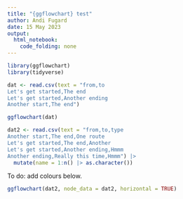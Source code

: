 ```yaml
---
title: "{ggflowchart} test"
author: Andi Fugard
date: 15 May 2023
output: 
  html_notebook: 
    code_folding: none
---
```


```r
library(ggflowchart)
library(tidyverse)
```



```r
dat <- read.csv(text = "from,to
Let's get started,The end
Let's get started,Another ending
Another start,The end")
```


```r
ggflowchart(dat)
```


```r
dat2 <- read.csv(text = "from,to,type
Another start,The end,One route
Let's get started,The end,Another
Let's get started,Another ending,Hmmm
Another ending,Really this time,Hmmm") |>
  mutate(name = 1:n() |> as.character())
```

To do: add colours below.

```r
ggflowchart(dat2, node_data = dat2, horizontal = TRUE) 
```

